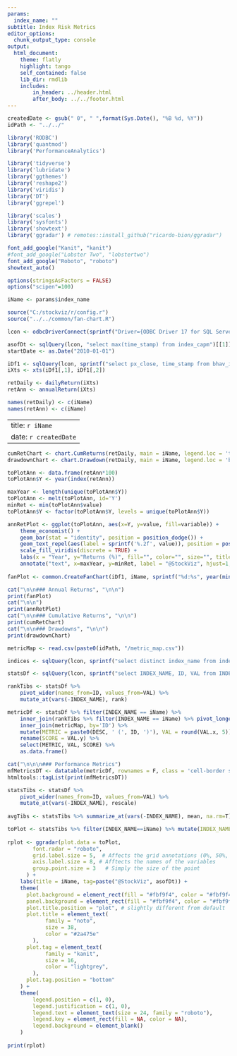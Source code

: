 ```yaml
---
params:
  index_name: ""
subtitle: Index Risk Metrics
editor_options:
  chunk_output_type: console
output: 
  html_document:
    theme: flatly
    highlight: tango
    self_contained: false
    lib_dir: rmdlib
    includes:
        in_header: ../header.html
        after_body: ../../footer.html
---
```


```r
createdDate <- gsub(" 0", " ",format(Sys.Date(), "%B %d, %Y"))
idPath <- "../../"

library('RODBC')
library('quantmod')
library('PerformanceAnalytics')

library('tidyverse')
library('lubridate')
library('ggthemes')
library('reshape2')
library('viridis')
library('DT')
library('ggrepel')

library('scales')
library('sysfonts')
library('showtext')
library('ggradar') # remotes::install_github("ricardo-bion/ggradar")

font_add_google("Kanit", "kanit")
#font_add_google("Lobster Two", "lobstertwo")
font_add_google("Roboto", "roboto")
showtext_auto()

options(stringsAsFactors = FALSE)
options("scipen"=100)

iName <- params$index_name

source("C:/stockviz/r/config.r")
source("../../common/fan-chart.R")

lcon <- odbcDriverConnect(sprintf("Driver={ODBC Driver 17 for SQL Server};Server=%s;Database=%s;Uid=%s;Pwd=%s;", ldbserver, ldbname, ldbuser, ldbpassword), case = "nochange", believeNRows = TRUE)

asofDt <- sqlQuery(lcon, "select max(time_stamp) from index_capm")[[1]]
startDate <- as.Date("2010-01-01")

iDf1 <- sqlQuery(lcon, sprintf("select px_close, time_stamp from bhav_index where index_name='%s' and time_stamp >= '%s' order by time_stamp", iName, startDate))
iXts <- xts(iDf1[,1], iDf1[,2])

retDaily <- dailyReturn(iXts)
retAnn <- annualReturn(iXts)

names(retDaily) <- c(iName)
names(retAnn) <- c(iName)

```

---
title: `r iName`
date: `r createdDate`
---

```r
cumRetChart <- chart.CumReturns(retDaily, main = iName, legend.loc = 'topleft')
drawdownChart <- chart.Drawdown(retDaily, main = iName, legend.loc = 'bottomleft')

toPlotAnn <- data.frame(retAnn*100)
toPlotAnn$Y <- year(index(retAnn))

maxYear <- length(unique(toPlotAnn$Y))
toPlotAnn <- melt(toPlotAnn, id='Y')
minRet <- min(toPlotAnn$value)
toPlotAnn$Y <- factor(toPlotAnn$Y, levels = unique(toPlotAnn$Y))

annRetPlot <- ggplot(toPlotAnn, aes(x=Y, y=value, fill=variable)) +
	theme_economist() +
	geom_bar(stat = "identity", position = position_dodge()) +
	geom_text_repel(aes(label = sprintf('%.2f', value)), position = position_dodge(0.9)) +
	scale_fill_viridis(discrete = TRUE) +
	labs(x = "Year", y="Returns (%)", fill="", color="", size="", title=sprintf("%s", iName), subtitle=sprintf("Annual Returns [%s:%s]", first(index(retDaily)), last(index(retDaily)))) +
	annotate("text", x=maxYear, y=minRet, label = "@StockViz", hjust=1, vjust=0, col="white", cex=6, fontface = "bold", alpha = 0.8)
	
fanPlot <- common.CreateFanChart(iDf1, iName, sprintf("%d:%s", year(min(iDf1$time_stamp)), max(iDf1$time_stamp)))

```

```r
cat("\n\n### Annual Returns", "\n\n")
print(fanPlot)
cat("\n\n")
print(annRetPlot)
cat("\n\n### Cumulative Returns", "\n\n")
print(cumRetChart)
cat("\n\n### Drawdowns", "\n\n")
print(drawdownChart)
```

```r
metricMap <- read.csv(paste0(idPath, "/metric_map.csv"))

indices <- sqlQuery(lcon, sprintf("select distinct index_name from index_capm where time_stamp = '%s'", asofDt))[,1]

statsDf <- sqlQuery(lcon, sprintf("select INDEX_NAME, ID, VAL from INDEX_CAPM where INDEX_NAME in ('%s')", paste(indices, collapse="','"))) 

rankTibs <- statsDf %>% 
	pivot_wider(names_from=ID, values_from=VAL) %>% 
	mutate_at(vars(-INDEX_NAME), rank) 

metricDf <- statsDf %>% filter(INDEX_NAME == iName) %>%
	inner_join(rankTibs %>% filter(INDEX_NAME == iName) %>% pivot_longer(!INDEX_NAME, names_to='ID', values_to='VAL') %>% select(ID, VAL), by='ID') %>%
	inner_join(metricMap, by='ID') %>%
	mutate(METRIC = paste0(DESC, ' (', ID, ')'), VAL = round(VAL.x, 5)) %>%
	rename(SCORE = VAL.y) %>%
	select(METRIC, VAL, SCORE) %>%
	as.data.frame()

cat("\n\n\n### Performance Metrics")
mfMetricsDT <- datatable(metricDf, rownames = F, class = 'cell-border stripe', filter='none', colnames = c("", names(metricDf)[-1]), options = list(dom = 't', pageLength = 30, ordering=F))
htmltools::tagList(print(mfMetricsDT))

statsTibs <- statsDf %>% 
	pivot_wider(names_from=ID, values_from=VAL) %>% 
	mutate_at(vars(-INDEX_NAME), rescale)
	
avgTibs <- statsTibs %>% summarize_at(vars(-INDEX_NAME), mean, na.rm=T) %>% mutate(INDEX_NAME='Average')

toPlot <- statsTibs %>% filter(INDEX_NAME==iName) %>% mutate(INDEX_NAME = 'INDEX') %>% bind_rows(avgTibs) %>% select(where(~!any(is.na(.x)))) %>% as.data.frame()
			
rplot <- ggradar(plot.data = toPlot,
		font.radar = "roboto",
		grid.label.size = 5,  # Affects the grid annotations (0%, 50%, etc.)
		axis.label.size = 8, # Afftects the names of the variables
		group.point.size = 3   # Simply the size of the point 
	  ) +
	labs(title = iName, tag=paste("@StockViz", asofDt)) + 
	theme(
	  plot.background = element_rect(fill = "#fbf9f4", color = "#fbf9f4"),
	  panel.background = element_rect(fill = "#fbf9f4", color = "#fbf9f4"),
	  plot.title.position = "plot", # slightly different from default
	  plot.title = element_text(
			family = "noto", 
			size = 38,
			color = "#2a475e"
		),
	  plot.tag = element_text(
			family = "kanit", 
			size = 16,
			color = "lightgrey",
		),
	  plot.tag.position = "bottom"
	) +
	theme(
		legend.position = c(1, 0),  
		legend.justification = c(1, 0),
		legend.text = element_text(size = 24, family = "roboto"),
		legend.key = element_rect(fill = NA, color = NA),
		legend.background = element_blank()
	)
	
print(rplot)
```


